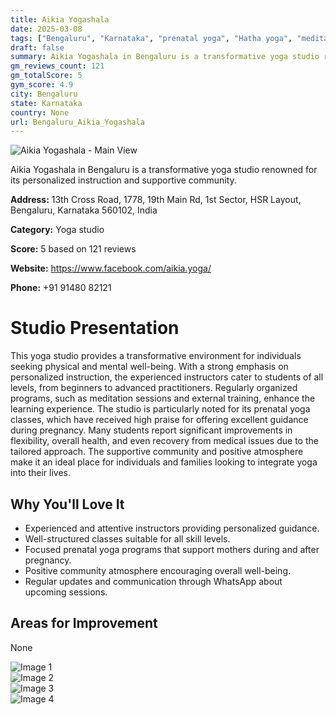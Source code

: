 ```yaml
---
title: Aikia Yogashala
date: 2025-03-08
tags: ["Bengaluru", "Karnataka", "prenatal yoga", "Hatha yoga", "meditation", "supportive atmosphere", "personalized instruction", "Bengaluru"]  
draft: false
summary: Aikia Yogashala in Bengaluru is a transformative yoga studio renowned for its personalized instruction and supportive community.
gm_reviews_count: 121
gm_totalScore: 5
gym_score: 4.9
city: Bengaluru
state: Karnataka
country: None
url: Bengaluru_Aikia_Yogashala
---
```


<div className="aspect-[16/9] relative my-8">
  <img 
    src="https://lh5.googleusercontent.com/p/AF1QipM-qZLXsXiz1zhjeSszpkqVP4dVXw-mb7yqt52O=w1920-h1080-k-no"
    alt="Aikia Yogashala - Main View"
    className="object-cover absolute inset-0 w-full h-full rounded-lg"
  />
</div>

Aikia Yogashala in Bengaluru is a transformative yoga studio renowned for its personalized instruction and supportive community.

**Address:** 13th Cross Road, 1778, 19th Main Rd, 1st Sector, HSR Layout, Bengaluru, Karnataka 560102, India

**Category:** Yoga studio

**Score:** 5 based on 121 reviews

**Website:** https://www.facebook.com/aikia.yoga/

**Phone:** +91 91480 82121

# Studio Presentation

This yoga studio provides a transformative environment for individuals seeking physical and mental well-being. With a strong emphasis on personalized instruction, the experienced instructors cater to students of all levels, from beginners to advanced practitioners. Regularly organized programs, such as meditation sessions and external training, enhance the learning experience. The studio is particularly noted for its prenatal yoga classes, which have received high praise for offering excellent guidance during pregnancy. Many students report significant improvements in flexibility, overall health, and even recovery from medical issues due to the tailored approach. The supportive community and positive atmosphere make it an ideal place for individuals and families looking to integrate yoga into their lives.

## Why You'll Love It

- Experienced and attentive instructors providing personalized guidance.
- Well-structured classes suitable for all skill levels.
- Focused prenatal yoga programs that support mothers during and after pregnancy.
- Positive community atmosphere encouraging overall well-being.
- Regular updates and communication through WhatsApp about upcoming sessions.

## Areas for Improvement

None

<div className="grid grid-cols-1 xl:grid-cols-2 gap-4 my-8">
<div className="aspect-[4/3] relative"><img src="https://lh3.googleusercontent.com/p/AF1QipP7kt5xecu3p3eiBpKMHa-QVFRLEpc2tYi9eGK7=w1920-h1080-k-no" alt="Image 1" className="object-cover absolute inset-0 w-full h-full rounded-lg" /></div>
<div className="aspect-[4/3] relative"><img src="https://lh5.googleusercontent.com/p/AF1QipM6zZun4VJfiYFa0OyWp9CWwbrVL3P2gAc1xZhq=w1920-h1080-k-no" alt="Image 2" className="object-cover absolute inset-0 w-full h-full rounded-lg" /></div>
<div className="aspect-[4/3] relative"><img src="https://lh5.googleusercontent.com/p/AF1QipPNozMPxFFis5wA7ji6_yq2O2a0HGTPfDmgFPku=w1920-h1080-k-no" alt="Image 3" className="object-cover absolute inset-0 w-full h-full rounded-lg" /></div>
<div className="aspect-[4/3] relative"><img src="https://lh5.googleusercontent.com/p/AF1QipNefnzzDaLtYhvQ3Wvrm9KXQ3D99dCRqMrjidHK=w1920-h1080-k-no" alt="Image 4" className="object-cover absolute inset-0 w-full h-full rounded-lg" /></div>
</div>